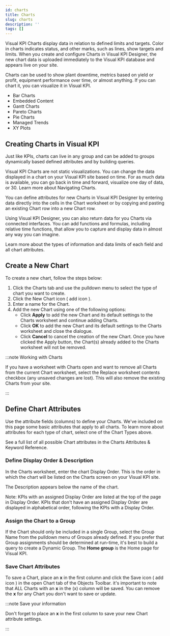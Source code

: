 ```yaml
---
id: charts
title: Charts
slug: charts
description: ''
tags: []
---
```



Visual KPI Charts display data in relation to defined limits and targets. Color in charts indicates status, and other marks, such as lines, show targets and limits. When you create and configure Charts in Visual KPI Designer, the new chart data is uploaded immediately to the Visual KPI database and appears live on your site.

Charts can be used to show plant downtime, metrics based on yield or profit, equipment performance over time, or almost anything. If you can chart it, you can visualize it in Visual KPI.

- Bar Charts
- Embedded Content
- Gantt Charts
- Pareto Charts
- Pie Charts
- Managed Trends
- XY Plots

## Creating Charts in Visual KPI

Just like KPIs, charts can live in any group and can be added to groups dynamically based defined attributes and by building queries.

Visual KPI Charts are not static visualizations. You can change the data displayed in a chart on your Visual KPI site based on time. For as much data is available, you can go back in time and forward, visualize one day of data, or 30. Learn more about Navigating Charts.

You can define attributes for new Charts in Visual KPI Designer by entering data directly into the cells in the Chart worksheet or by copying and pasting an existing Chart row into a new Chart row.

Using Visual KPI Designer, you can also return data for you Charts via connected interfaces. You can add functions and formulas, including relative time functions, that allow you to capture and display data in almost any way you can imagine.

Learn more about the types of information and data limits of each field and all chart attributes.

<StylizedImage
  imgURL="img/designer/charts-worksheet.png"
  alt="Charts Worksheet"
/>

## Create a New Chart

To create a new chart, follow the steps below:

1. Click the Charts tab and use the pulldown menu to select the type of chart you want to create.
2. Click the New Chart icon ( add icon ).
3. Enter a name for the Chart.
4. Add the new Chart using one of the following options:
    - Click **Apply** to add the new Chart and its default settings to the Charts worksheet and continue adding Charts.
    - Click **OK** to add the new Chart and its default settings to the Charts worksheet and close the dialogue.
    - Click **Cancel** to cancel the creation of the new Chart. Once you have clicked the Apply button, the Chart(s) already added to the Charts worksheet will not be removed.

:::note Working with Charts

If you have a worksheet with Charts open and want to remove all Charts from the current Chart worksheet, select the Replace worksheet contents checkbox (any unsaved changes are lost). This will also remove the existing Charts from your site.

:::

## Define Chart Attributes

Use the attribute fields (columns) to define your Charts. We've included on this page some basic attributes that apply to all charts. To learn more about attributes for each type of chart, select one of the Chart Types above.

See a full list of all possible Chart attributes in the Charts Attributes & Keyword Reference.

### Define Display Order & Description

In the Charts worksheet, enter the chart Display Order. This is the order in which the chart will be listed on the Charts screen on your Visual KPI site.

The Description appears below the name of the chart.

Note: KPIs with an assigned Display Order are listed at the top of the page in Display Order. KPIs that don't have an assigned Display Order are displayed in alphabetical order, following the KPIs with a Display Order.

### Assign the Chart to a Group

If the Chart should only be included in a single Group, select the Group Name from the pulldown menu of Groups already defined. If you prefer that Group assignments should be determined at run-time, it's best to build a query to create a Dynamic Group. The **Home group** is the Home page for Visual KPI.

### Save Chart Attributes

To save a Chart, place an **x** in the first column and click the Save icon ( add icon ) in the open Chart tab of the Objects Toolbar. it's important to note that ALL Charts with an **x** in the (x) column will be saved. You can remove the **x** for any Chart you don't want to save or update.

:::note Save your information

Don't forget to place an **x** in the first column to save your new Chart attribute settings.

:::